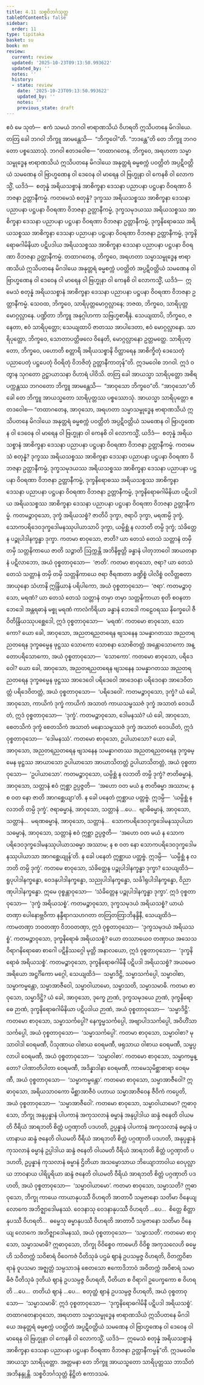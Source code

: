```yaml
---
title: 4.11 သစ္စဝိဘင်္ဂသုတ္တ
tableOfContents: false
sidebar:
  order: 11
type: tipitaka
basket: su
book: mn
review:
  current: review
  updated: '2025-10-23T09:13:50.993622'
  updated_by: ''
  notes: ''
  history:
  - state: review
    date: '2025-10-23T09:13:50.993622'
    updated_by: ''
    notes: ''
    previous_state: draft
---
```



<ReviewStatus review={frontmatter.review} showDetails={true} />

<HypothesisAnnotation frontmatter={frontmatter} />

<DynamicBreadcrumb />

<Division number="371" book="mn" e="ch" v="24">

<Paragraph number="1045" book="mn">
ဧဝံ မေ သုတံ—  ဧကံ သမယံ ဘဂဝါ ဗာရာဏသိယံ ဝိဟရတိ ဣသိပတနေ မိဂဒါယေ. တတြ ခေါ ဘဂဝါ ဘိက္ခူ အာမန္တေသိ—  “ဘိက္ခဝေါ”တိ. “ဘဒန္တေ”တိ တေ ဘိက္ခူ ဘဂဝတော ပစ္စဿောသုံ. ဘဂဝါ ဧတဒဝေါစ—
</Paragraph>

<Paragraph number="1046" book="mn">
“တထာဂတေန, ဘိက္ခဝေ, အရဟတာ သမ္မာသမ္ဗုဒ္ဓေန ဗာရာဏသိယံ ဣသိပတနေ မိဂဒါယေ အနုတ္တရံ ဓမ္မစက္ကံ ပဝတ္တိတံ အပ္ပဋိဝတ္တိယံ သမဏေန ဝါ ဗြာဟ္မဏေန ဝါ ဒေဝေန ဝါ မာရေန ဝါ ဗြဟ္မုနာ ဝါ ကေနစိ ဝါ လောကသ္မိံ, ယဒိဒံ—  စတုန္နံ အရိယသစ္စာနံ အာစိက္ခနာ ဒေသနာ ပညာပနာ ပဋ္ဌပနာ ဝိဝရဏာ ဝိဘဇနာ ဥတ္တာနီကမ္မံ. ကတမေသံ စတုန္နံ? ဒုက္ခဿ အရိယသစ္စဿ အာစိက္ခနာ ဒေသနာ ပညာပနာ ပဋ္ဌပနာ ဝိဝရဏာ ဝိဘဇနာ ဥတ္တာနီကမ္မံ, ဒုက္ခသမုဒယဿ အရိယသစ္စဿ အာစိက္ခနာ ဒေသနာ ပညာပနာ ပဋ္ဌပနာ ဝိဝရဏာ ဝိဘဇနာ ဥတ္တာနီကမ္မံ, ဒုက္ခနိရောဓဿ အရိယသစ္စဿ အာစိက္ခနာ ဒေသနာ ပညာပနာ ပဋ္ဌပနာ ဝိဝရဏာ ဝိဘဇနာ ဥတ္တာနီကမ္မံ, ဒုက္ခနိရောဓဂါမိနိယာ ပဋိပဒါယ အရိယသစ္စဿ အာစိက္ခနာ ဒေသနာ ပညာပနာ ပဋ္ဌပနာ ဝိဝရဏာ ဝိဘဇနာ ဥတ္တာနီကမ္မံ. တထာဂတေန, ဘိက္ခဝေ, အရဟတာ သမ္မာသမ္ဗုဒ္ဓေန ဗာရာဏသိယံ ဣသိပတနေ မိဂဒါယေ အနုတ္တရံ ဓမ္မစက္ကံ ပဝတ္တိတံ အပ္ပဋိဝတ္တိယံ သမဏေန ဝါ ဗြာဟ္မဏေန ဝါ ဒေဝေန ဝါ မာရေန ဝါ ဗြဟ္မုနာ ဝါ ကေနစိ ဝါ လောကသ္မိံ, ယဒိဒံ—  ဣမေသံ စတုန္နံ အရိယသစ္စာနံ အာစိက္ခနာ ဒေသနာ ပညာပနာ ပဋ္ဌပနာ ဝိဝရဏာ ဝိဘဇနာ ဥတ္တာနီကမ္မံ.
</Paragraph>

<Paragraph number="1047" book="mn">
သေဝထ, ဘိက္ခဝေ, သာရိပုတ္တမောဂ္ဂလ္လာနေ; ဘဇထ, ဘိက္ခဝေ, သာရိပုတ္တမောဂ္ဂလ္လာနေ. ပဏ္ဍိတာ ဘိက္ခူ အနုဂ္ဂါဟကာ သဗြဟ္မစာရီနံ. သေယျထာပိ, ဘိက္ခဝေ, ဇနေတာ, ဧဝံ သာရိပုတ္တော; သေယျထာပိ ဇာတဿ အာပါဒေတာ, ဧဝံ မောဂ္ဂလ္လာနော. သာရိပုတ္တော, ဘိက္ခဝေ, သောတာပတ္တိဖလေ ဝိနေတိ, မောဂ္ဂလ္လာနော ဥတ္တမတ္ထေ. သာရိပုတ္တော, ဘိက္ခဝေ, ပဟောတိ စတ္တာရိ အရိယသစ္စာနိ ဝိတ္ထာရေန အာစိက္ခိတုံ ဒေသေတုံ ပညာပေတုံ ပဋ္ဌပေတုံ ဝိဝရိတုံ ဝိဘဇိတုံ ဥတ္တာနီကာတုန်”တိ. ဣဒမဝေါစ ဘဂဝါ. ဣဒံ ဝတွာန သုဂတော ဥဋ္ဌာယာသနာ ဝိဟာရံ ပါဝိသိ.
</Paragraph>

</Division>
<Division number="372" book="mn" e="ch" v="24">

<Paragraph number="1048" book="mn">
တတြ ခေါ အာယသ္မာ သာရိပုတ္တော အစိရပက္ကန္တဿ ဘဂဝတော ဘိက္ခူ အာမန္တေသိ—  “အာဝုသော ဘိက္ခဝေ”တိ. “အာဝုသော”တိ ခေါ တေ ဘိက္ခူ အာယသ္မတော သာရိပုတ္တဿ ပစ္စဿောသုံ. အာယသ္မာ သာရိပုတ္တော ဧတဒဝေါစ—
</Paragraph>

<Paragraph number="1049" book="mn">
“တထာဂတေန, အာဝုသော, အရဟတာ သမ္မာသမ္ဗုဒ္ဓေန ဗာရာဏသိယံ ဣသိပတနေ မိဂဒါယေ အနုတ္တရံ ဓမ္မစက္ကံ ပဝတ္တိတံ အပ္ပဋိဝတ္တိယံ သမဏေန ဝါ ဗြာဟ္မဏေန ဝါ ဒေဝေန ဝါ မာရေန ဝါ ဗြဟ္မုနာ ဝါ ကေနစိ ဝါ လောကသ္မိံ, ယဒိဒံ—  စတုန္နံ အရိယသစ္စာနံ အာစိက္ခနာ ဒေသနာ ပညာပနာ ပဋ္ဌပနာ ဝိဝရဏာ ဝိဘဇနာ ဥတ္တာနီကမ္မံ. ကတမေသံ စတုန္နံ? ဒုက္ခဿ အရိယသစ္စဿ အာစိက္ခနာ ဒေသနာ ပညာပနာ ပဋ္ဌပနာ ဝိဝရဏာ ဝိဘဇနာ ဥတ္တာနီကမ္မံ, ဒုက္ခသမုဒယဿ အရိယသစ္စဿ အာစိက္ခနာ ဒေသနာ ပညာပနာ ပဋ္ဌပနာ ဝိဝရဏာ ဝိဘဇနာ ဥတ္တာနီကမ္မံ, ဒုက္ခနိရောဓဿ အရိယသစ္စဿ အာစိက္ခနာ ဒေသနာ ပညာပနာ ပဋ္ဌပနာ ဝိဝရဏာ ဝိဘဇနာ ဥတ္တာနီကမ္မံ, ဒုက္ခနိရောဓဂါမိနိယာ ပဋိပဒါယ အရိယသစ္စဿ အာစိက္ခနာ ဒေသနာ ပညာပနာ ပဋ္ဌပနာ ဝိဝရဏာ ဝိဘဇနာ ဥတ္တာနီကမ္မံ.
</Paragraph>

</Division>
<Division number="373" book="mn" e="ch" v="24">

<Paragraph number="1050" book="mn">
ကတမဉ္စာဝုသော, ဒုက္ခံ အရိယသစ္စံ? ဇာတိပိ ဒုက္ခာ, ဇရာပိ ဒုက္ခာ, မရဏမ္ပိ ဒုက္ခံ, သောကပရိဒေဝဒုက္ခဒေါမနဿုပါယာသာပိ ဒုက္ခာ, ယမ္ပိစ္ဆံ န လဘတိ တမ္ပိ ဒုက္ခံ; သံခိတ္တေန ပဉ္စုပါဒါနက္ခန္ဓာ ဒုက္ခာ.
</Paragraph>

<Paragraph number="1051" book="mn">
ကတမာ စာဝုသော, ဇာတိ? ယာ တေသံ တေသံ သတ္တာနံ တမှိ တမှိ သတ္တနိကာယေ ဇာတိ သဉ္ဇာတိ ဩက္ကန္တိ အဘိနိဗ္ဗတ္တိ ခန္ဓာနံ ပါတုဘာဝေါ အာယတနာနံ ပဋိလာဘော, အယံ ဝုစ္စတာဝုသော—  ‘ဇာတိ’.
</Paragraph>

<Paragraph number="1052" book="mn">
ကတမာ စာဝုသော, ဇရာ? ယာ တေသံ တေသံ သတ္တာနံ တမှိ တမှိ သတ္တနိကာယေ ဇရာ ဇီရဏတာ ခဏ္ဍိစ္စံ ပါလိစ္စံ ဝလိတ္တစတာ အာယုနော သံဟာနိ ဣန္ဒြိယာနံ ပရိပါကော, အယံ ဝုစ္စတာဝုသော—  ‘ဇရာ’.
</Paragraph>

<Paragraph number="1053" book="mn">
ကတမဉ္စာဝုသော, မရဏံ? ယာ တေသံ တေသံ သတ္တာနံ တမှာ တမှာ သတ္တနိကာယာ စုတိ စဝနတာ ဘေဒေါ အန္တရဓာနံ မစ္စု မရဏံ ကာလံကိရိယာ ခန္ဓာနံ ဘေဒေါ ကဠေဝရဿ နိက္ခေပေါ ဇီဝိတိန္ဒြိယဿုပစ္ဆေဒေါ, ဣဒံ ဝုစ္စတာဝုသော—  ‘မရဏံ’.
</Paragraph>

<Paragraph number="1054" book="mn">
ကတမော စာဝုသော, သောကော? ယော ခေါ, အာဝုသော, အညတရညတရေန ဗျသနေန သမန္နာဂတဿ အညတရညတရေန ဒုက္ခဓမ္မေန ဖုဋ္ဌဿ သောကော သောစနာ သောစိတတ္တံ အန္တောသောကော အန္တောပရိသောကော, အယံ ဝုစ္စတာဝုသော—  ‘သောကော’.
</Paragraph>

<Paragraph number="1055" book="mn">
ကတမော စာဝုသော, ပရိဒေဝေါ? ယော ခေါ, အာဝုသော, အညတရညတရေန ဗျသနေန သမန္နာဂတဿ အညတရညတရေန ဒုက္ခဓမ္မေန ဖုဋ္ဌဿ အာဒေဝေါ ပရိဒေဝေါ အာဒေဝနာ ပရိဒေဝနာ အာဒေဝိတတ္တံ ပရိဒေဝိတတ္တံ, အယံ ဝုစ္စတာဝုသော—  ‘ပရိဒေဝေါ’.
</Paragraph>

<Paragraph number="1056" book="mn">
ကတမဉ္စာဝုသော, ဒုက္ခံ? ယံ ခေါ, အာဝုသော, ကာယိကံ ဒုက္ခံ ကာယိကံ အသာတံ ကာယသမ္ဖဿဇံ ဒုက္ခံ အသာတံ ဝေဒယိတံ, ဣဒံ ဝုစ္စတာဝုသော—  ‘ဒုက္ခံ’.
</Paragraph>

<Paragraph number="1057" book="mn">
ကတမဉ္စာဝုသော, ဒေါမနဿံ? ယံ ခေါ, အာဝုသော, စေတသိကံ ဒုက္ခံ စေတသိကံ အသာတံ မနောသမ္ဖဿဇံ ဒုက္ခံ အသာတံ ဝေဒယိတံ, ဣဒံ ဝုစ္စတာဝုသော—  ‘ဒေါမနဿံ’.
</Paragraph>

<Paragraph number="1058" book="mn">
ကတမော စာဝုသော, ဥပါယာသော? ယော ခေါ, အာဝုသော, အညတရညတရေန ဗျသနေန သမန္နာဂတဿ အညတရညတရေန ဒုက္ခဓမ္မေန ဖုဋ္ဌဿ အာယာသော ဥပါယာသော အာယာသိတတ္တံ ဥပါယာသိတတ္တံ, အယံ ဝုစ္စတာဝုသော—  ‘ဥပါယာသော’.
</Paragraph>

<Paragraph number="1059" book="mn">
ကတမဉ္စာဝုသော, ယမ္ပိစ္ဆံ န လဘတိ တမ္ပိ ဒုက္ခံ? ဇာတိဓမ္မာနံ, အာဝုသော, သတ္တာနံ ဧဝံ ဣစ္ဆာ ဥပ္ပဇ္ဇတိ—  ‘အဟော ဝတ မယံ န ဇာတိဓမ္မာ အဿာမ; န စ ဝတ နော ဇာတိ အာဂစ္ဆေယျာ’တိ. န ခေါ ပနေတံ ဣစ္ဆာယ ပတ္တဗ္ဗံ. ဣဒမ္ပိ—  ‘ယမ္ပိစ္ဆံ န လဘတိ တမ္ပိ ဒုက္ခံ’. ဇရာဓမ္မာနံ, အာဝုသော, သတ္တာနံ …ပေ…  ဗျာဓိဓမ္မာနံ, အာဝုသော, သတ္တာနံ…  မရဏဓမ္မာနံ, အာဝုသော, သတ္တာနံ…  သောကပရိဒေဝဒုက္ခဒေါမနဿုပါယာသဓမ္မာနံ, အာဝုသော, သတ္တာနံ ဧဝံ ဣစ္ဆာ ဥပ္ပဇ္ဇတိ—  ‘အဟော ဝတ မယံ န သောကပရိဒေဝဒုက္ခဒေါမနဿုပါယာသဓမ္မာ အဿာမ; န စ ဝတ နော သောကပရိဒေဝဒုက္ခဒေါမနဿုပါယာသာ အာဂစ္ဆေယျုန်’တိ. န ခေါ ပနေတံ ဣစ္ဆာယ ပတ္တဗ္ဗံ. ဣဒမ္ပိ—  ‘ယမ္ပိစ္ဆံ န လဘတိ တမ္ပိ ဒုက္ခံ’.
</Paragraph>

<Paragraph number="1060" book="mn">
ကတမေ စာဝုသော, သံခိတ္တေန ပဉ္စုပါဒါနက္ခန္ဓာ ဒုက္ခာ? သေယျထိဒံ—  ရူပုပါဒါနက္ခန္ဓော, ဝေဒနုပါဒါနက္ခန္ဓော, သညုပါဒါနက္ခန္ဓော, သင်္ခါရုပါဒါနက္ခန္ဓော, ဝိညာဏုပါဒါနက္ခန္ဓော. ဣမေ ဝုစ္စန္တာဝုသော—  ‘သံခိတ္တေန ပဉ္စုပါဒါနက္ခန္ဓာ ဒုက္ခာ’. ဣဒံ ဝုစ္စတာဝုသော—  ‘ဒုက္ခံ အရိယသစ္စံ’.
</Paragraph>

</Division>
<Division number="374" book="mn" e="ch" v="24">

<Paragraph number="1061" book="mn">
ကတမဉ္စာဝုသော, ဒုက္ခသမုဒယံ အရိယသစ္စံ? ယာယံ တဏှာ ပေါနောဗ္ဘဝိကာ နန္ဒီရာဂသဟဂတာ တတြတတြာဘိနန္ဒိနီ, သေယျထိဒံ—  ကာမတဏှာ ဘဝတဏှာ ဝိဘဝတဏှာ, ဣဒံ ဝုစ္စတာဝုသော—  ‘ဒုက္ခသမုဒယံ အရိယသစ္စံ’.
</Paragraph>

<Paragraph number="1062" book="mn">
ကတမဉ္စာဝုသော, ဒုက္ခနိရောဓံ အရိယသစ္စံ? ယော တဿာယေဝ တဏှာယ အသေသဝိရာဂနိရောဓော စာဂေါ ပဋိနိဿဂ္ဂေါ မုတ္တိ အနာလယော, ဣဒံ ဝုစ္စတာဝုသော—  ‘ဒုက္ခနိရောဓံ အရိယသစ္စံ’.
</Paragraph>

</Division>
<Division number="375" book="mn" e="ch" v="24">

<Paragraph number="1063" book="mn">
ကတမဉ္စာဝုသော, ဒုက္ခနိရောဓဂါမိနီ ပဋိပဒါ အရိယသစ္စံ? အယမေဝ အရိယော အဋ္ဌင်္ဂိကော မဂ္ဂေါ, သေယျထိဒံ—  သမ္မာဒိဋ္ဌိ, သမ္မာသင်္ကပ္ပေါ, သမ္မာဝါစာ, သမ္မာကမ္မန္တော, သမ္မာအာဇီဝေါ, သမ္မာဝါယာမော, သမ္မာသတိ, သမ္မာသမာဓိ.
</Paragraph>

<Paragraph number="1064" book="mn">
ကတမာ စာဝုသော, သမ္မာဒိဋ္ဌိ? ယံ ခေါ, အာဝုသော, ဒုက္ခေ ဉာဏံ, ဒုက္ခသမုဒယေ ဉာဏံ, ဒုက္ခနိရောဓေ ဉာဏံ, ဒုက္ခနိရောဓဂါမိနိယာ ပဋိပဒါယ ဉာဏံ, အယံ ဝုစ္စတာဝုသော—  ‘သမ္မာဒိဋ္ဌိ’.
</Paragraph>

<Paragraph number="1065" book="mn">
ကတမော စာဝုသော, သမ္မာသင်္ကပ္ပေါ? နေက္ခမ္မသင်္ကပ္ပေါ, အဗျာပါဒသင်္ကပ္ပေါ, အဝိဟိံသာသင်္ကပ္ပေါ, အယံ ဝုစ္စတာဝုသော—  ‘သမ္မာသင်္ကပ္ပေါ’.
</Paragraph>

<Paragraph number="1066" book="mn">
ကတမာ စာဝုသော, သမ္မာဝါစာ? မုသာဝါဒါ ဝေရမဏီ, ပိသုဏာယ ဝါစာယ ဝေရမဏီ, ဖရုသာယ ဝါစာယ ဝေရမဏီ, သမ္ဖပ္ပလာပါ ဝေရမဏီ, အယံ ဝုစ္စတာဝုသော—  ‘သမ္မာဝါစာ’.
</Paragraph>

<Paragraph number="1067" book="mn">
ကတမော စာဝုသော, သမ္မာကမ္မန္တော? ပါဏာတိပါတာ ဝေရမဏီ, အဒိန္နာဒါနာ ဝေရမဏီ, ကာမေသုမိစ္ဆာစာရာ ဝေရမဏီ, အယံ ဝုစ္စတာဝုသော—  ‘သမ္မာကမ္မန္တော’.
</Paragraph>

<Paragraph number="1068" book="mn">
ကတမော စာဝုသော, သမ္မာအာဇီဝေါ? ဣဓာဝုသော, အရိယသာဝကော မိစ္ဆာအာဇီဝံ ပဟာယ သမ္မာအာဇီဝေန ဇီဝိကံ ကပ္ပေတိ, အယံ ဝုစ္စတာဝုသော—  ‘သမ္မာအာဇီဝေါ’.
</Paragraph>

<Paragraph number="1069" book="mn">
ကတမော စာဝုသော, သမ္မာဝါယာမော? ဣဓာဝုသော, ဘိက္ခု အနုပ္ပန္နာနံ ပါပကာနံ အကုသလာနံ ဓမ္မာနံ အနုပ္ပါဒါယ ဆန္ဒံ ဇနေတိ ဝါယမတိ ဝီရိယံ အာရဘတိ စိတ္တံ ပဂ္ဂဏှာတိ ပဒဟတိ, ဥပ္ပန္နာနံ ပါပကာနံ အကုသလာနံ ဓမ္မာနံ ပဟာနာယ ဆန္ဒံ ဇနေတိ ဝါယမတိ ဝီရိယံ အာရဘတိ စိတ္တံ ပဂ္ဂဏှာတိ ပဒဟတိ, အနုပ္ပန္နာနံ ကုသလာနံ ဓမ္မာနံ ဥပ္ပါဒါယ ဆန္ဒံ ဇနေတိ ဝါယမတိ ဝီရိယံ အာရဘတိ စိတ္တံ ပဂ္ဂဏှာတိ ပဒဟတိ, ဥပ္ပန္နာနံ ကုသလာနံ ဓမ္မာနံ ဌိတိယာ အသမ္မောသာယ ဘိယျောဘာဝါယ ဝေပုလ္လာယ ဘာဝနာယ ပါရိပူရိယာ ဆန္ဒံ ဇနေတိ ဝါယမတိ ဝီရိယံ အာရဘတိ စိတ္တံ ပဂ္ဂဏှာတိ ပဒဟတိ, အယံ ဝုစ္စတာဝုသော—  ‘သမ္မာဝါယာမော’.
</Paragraph>

<Paragraph number="1070" book="mn">
ကတမာ စာဝုသော, သမ္မာသတိ? ဣဓာဝုသော, ဘိက္ခု ကာယေ ကာယာနုပဿီ ဝိဟရတိ အာတာပီ သမ္ပဇာနော သတိမာ ဝိနေယျ လောကေ အဘိဇ္ဈာဒေါမနဿံ. ဝေဒနာသု ဝေဒနာနုပဿီ ဝိဟရတိ …ပေ…  စိတ္တေ စိတ္တာနုပဿီ ဝိဟရတိ…  ဓမ္မေသု ဓမ္မာနုပဿီ ဝိဟရတိ အာတာပီ သမ္ပဇာနော သတိမာ ဝိနေယျ လောကေ အဘိဇ္ဈာဒေါမနဿံ, အယံ ဝုစ္စတာဝုသော—  ‘သမ္မာသတိ’.
</Paragraph>

<Paragraph number="1071" book="mn">
ကတမော စာဝုသော, သမ္မာသမာဓိ? ဣဓာဝုသော, ဘိက္ခု ဝိဝိစ္စေဝ ကာမေဟိ ဝိဝိစ္စ အကုသလေဟိ ဓမ္မေဟိ သဝိတက္ကံ သဝိစာရံ ဝိဝေကဇံ ပီတိသုခံ ပဌမံ ဈာနံ ဥပသမ္ပဇ္ဇ ဝိဟရတိ, ဝိတက္ကဝိစာရာနံ ဝူပသမာ အဇ္ဈတ္တံ သမ္ပသာဒနံ စေတသော ဧကောဒိဘာဝံ အဝိတက္ကံ အဝိစာရံ သမာဓိဇံ ပီတိသုခံ ဒုတိယံ ဈာနံ ဥပသမ္ပဇ္ဇ ဝိဟရတိ, ပီတိယာ စ ဝိရာဂါ ဥပေက္ခကော စ ဝိဟရတိ …ပေ…  တတိယံ ဈာနံ …ပေ…  စတုတ္ထံ ဈာနံ ဥပသမ္ပဇ္ဇ ဝိဟရတိ, အယံ ဝုစ္စတာဝုသော—  ‘သမ္မာသမာဓိ’. ဣဒံ ဝုစ္စတာဝုသော—  ‘ဒုက္ခနိရောဓဂါမိနီ ပဋိပဒါ အရိယသစ္စံ’.
</Paragraph>

<Paragraph number="1072" book="mn">
တထာဂတေနာဝုသော, အရဟတာ သမ္မာသမ္ဗုဒ္ဓေန ဗာရာဏသိယံ ဣသိပတနေ မိဂဒါယေ အနုတ္တရံ ဓမ္မစက္ကံ ပဝတ္တိတံ အပ္ပဋိဝတ္တိယံ သမဏေန ဝါ ဗြာဟ္မဏေန ဝါ ဒေဝေန ဝါ မာရေန ဝါ ဗြဟ္မုနာ ဝါ ကေနစိ ဝါ လောကသ္မိံ, ယဒိဒံ—  ဣမေသံ စတုန္နံ အရိယသစ္စာနံ အာစိက္ခနာ ဒေသနာ ပညာပနာ ပဋ္ဌပနာ ဝိဝရဏာ ဝိဘဇနာ ဥတ္တာနီကမ္မန်”တိ.
</Paragraph>

<Paragraph number="1073" book="mn">
ဣဒမဝေါစ အာယသ္မာ သာရိပုတ္တော. အတ္တမနာ တေ ဘိက္ခူ အာယသ္မတော သာရိပုတ္တဿ ဘာသိတံ အဘိနန္ဒုန္တိ.

</Paragraph>
</Division>

<Paragraph number="1074" type="center" book="mn">
သစ္စဝိဘင်္ဂသုတ္တံ နိဋ္ဌိတံ ဧကာဒသမံ.
</Paragraph>